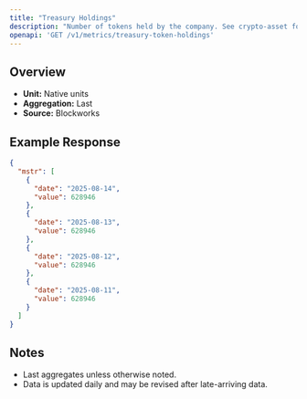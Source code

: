 ```yaml
---
title: "Treasury Holdings"
description: "Number of tokens held by the company. See crypto-asset for asset indicator"
openapi: 'GET /v1/metrics/treasury-token-holdings'
---
```


## Overview

- **Unit:** Native units
- **Aggregation:** Last
- **Source:** Blockworks

## Example Response

```json
{
  "mstr": [
    {
      "date": "2025-08-14",
      "value": 628946
    },
    {
      "date": "2025-08-13",
      "value": 628946
    },
    {
      "date": "2025-08-12",
      "value": 628946
    },
    {
      "date": "2025-08-11",
      "value": 628946
    }
  ]
}
```

## Notes
- Last aggregates unless otherwise noted.
- Data is updated daily and may be revised after late-arriving data.
